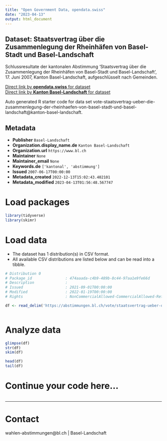 ```yaml
---
title: "Open Government Data, opendata.swiss"
date: "2023-04-13"
output: html_document
---
```


## Dataset: Staatsvertrag über die Zusammenlegung der Rheinhäfen von Basel-Stadt und Basel-Landschaft

Schlussresultate der kantonalen Abstimmung 'Staatsvertrag über die Zusammenlegung der Rheinhäfen von Basel-Stadt und Basel-Landschaft', 17. Juni 2007, Kanton Basel-Landschaft, aufgeschlüsselt nach Gemeinden.

[Direct link by **opendata.swiss** for dataset](https://opendata.swiss/de/dataset/staatsvertrag-uber-die-zusammenlegung-der-rheinhafen-von-basel-stadt-und-basel-landschaft)<br>
[Direct link by **Kanton Basel-Landschaft** for dataset](https://abstimmungen.bl.ch/vote/staatsvertrag-ueber-die-zusammenlegung-der-rheinhaefen-von-basel-stadt-und-basel-landschaft/data)

Auto generated R starter code for data set vote-staatsvertrag-ueber-die-zusammenlegung-der-rheinhaefen-von-basel-stadt-und-basel-landschaft@kanton-basel-landschaft.

## Metadata

- **Publisher** `Basel-Landschaft`
- **Organization.display_name.de** `Kanton Basel-Landschaft`
- **Organization.url** `https://www.bl.ch`
- **Maintainer** `None`
- **Maintainer_email** `None`
- **Keywords.de** `['kantonal', 'abstimmung']`
- **Issued** `2007-06-17T00:00:00`
- **Metadata_created** `2022-12-13T15:02:43.402101`
- **Metadata_modified** `2023-04-13T01:56:48.567747`


# Load packages

```r

library(tidyverse)
library(skimr)

```

# Load data

-   The dataset has 1 distribution(s) in CSV format.
-   All available CSV distributions are listed below and can be read into a tibble.

```r

# Distribution 0
# Package_id               : 474aaada-c4b9-489b-8c44-97aa1e9fe66d
# Description              : 
# Issued                   : 2021-09-01T00:00:00
# Modified                 : 2022-01-19T00:00:00
# Rights                   : NonCommercialAllowed-CommercialAllowed-ReferenceRequired

df <- read_delim('https://abstimmungen.bl.ch/vote/staatsvertrag-ueber-die-zusammenlegung-der-rheinhaefen-von-basel-stadt-und-basel-landschaft/data-csv')



```

# Analyze data

```r

glimpse(df)
str(df)
skim(df)

head(df)
tail(df)

```

# Continue your code here...

```r

```

------------------------------------------------------------------------

# Contact

wahlen-abstimmungen@bl.ch | Basel-Landschaft
